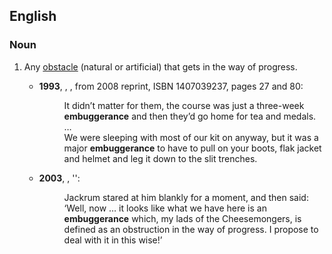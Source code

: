 ==English==

===Noun===
{{en-noun}}

# {{lb|en|British|military|slang}} Any [[obstacle]] (natural or artificial) that gets in the way of progress.
#* '''1993''', {{w|Andy McNab}}, ''{{w|Bravo Two Zero (novel)|Bravo Two Zero}}'', from 2008 reprint, ISBN 1407039237, pages&nbsp;27 and&nbsp;80:
#*: It didn’t matter for them, the course was just a three-week '''embuggerance''' and then they’d go home for tea and medals.<br>…<br>We were sleeping with most of our kit on anyway, but it was a major '''embuggerance''' to have to pull on your boots, flak jacket and helmet and leg it down to the slit trenches.
#* '''2003''', {{w|Terry Pratchett}}, ''{{w|Monstrous Regiment (novel)|Monstrous Regiment}}:
#*: Jackrum stared at him blankly for a moment, and then said: ‘Well, now … it looks like what we have here is an '''embuggerance''' which, my lads of the Cheesemongers, is defined as an obstruction in the way of progress. I propose to deal with it in this wise!’